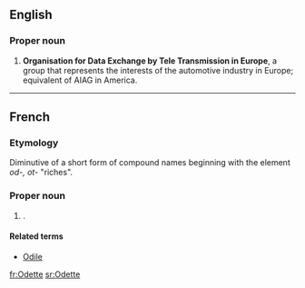 ==English==

===Proper noun===
{{infl|en|proper noun}}

# '''Organisation for Data Exchange by Tele Transmission in Europe''', a group that represents the interests of the automotive industry in Europe; equivalent of AIAG in America.

----

==French==

===Etymology===
Diminutive of a short form of {{Ger.|fr}} compound names beginning with the element ''od-, ot-'' "riches".

===Proper noun===
{{infl|fr|proper noun}}

# {{given name|female||fr:}}.

====Related terms====
*[[Odile]]

[[fr:Odette]]
[[sr:Odette]]